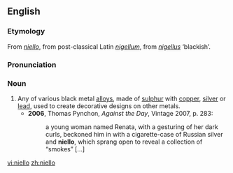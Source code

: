 ==English==
===Etymology===
From {{It.}} ''[[#Italian|niello]]'', from post-classical Latin ''[[nigellum]]'', from {{L.}} ''[[nigellus]]'' ‘blackish’.

===Pronunciation===
{{IPA|/nɪˈɛləʊ/}}

===Noun===
{{en-noun|-}}

# Any of various black metal [[alloys]], made of [[sulphur]] with [[copper]], [[silver]] or [[lead]], used to create decorative designs on other metals.
#*'''2006''', Thomas Pynchon, ''Against the Day'', Vintage 2007, p. 283:
#*:a young woman named Renata, with a gesturing of her dark curls, beckoned him in with a cigarette-case of Russian silver and '''niello''', which sprang open to reveal a collection of “smokes” [...]

[[vi:niello]]
[[zh:niello]]